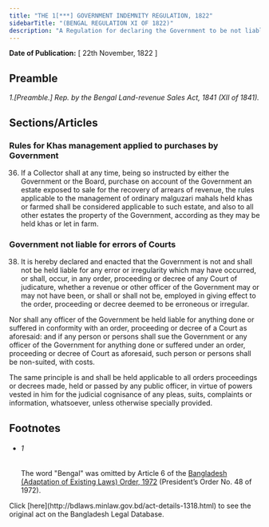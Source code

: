 ```yaml
---
title: "THE 1[***] GOVERNMENT INDEMNITY REGULATION, 1822"
sidebarTitle: "(BENGAL REGULATION XI OF 1822)"
description: "A Regulation for declaring the Government to be not liable for any errors or irregularities in the proceedings of the Courts of Justice, and for making further provision for the conduct of the Revenue-officers in certain cases."
---
```


**Date of Publication:** [ 22th November, 1822 ]

## Preamble

_1.[Preamble.] Rep. by the Bengal Land-revenue Sales Act, 1841 (XII of 1841)._

## Sections/Articles

### Rules for Khas management applied to purchases by Government

36. If a Collector shall at any time, being so instructed by either the Government or the Board, purchase on account of the Government an estate exposed to sale for the recovery of arrears of revenue, the rules applicable to the management of ordinary malguzari mahals held khas or farmed shall be considered applicable to such estate, and also to all other estates the property of the Government, according as they may be held khas or let in farm.

### Government not liable for errors of Courts

38. It is hereby declared and enacted that the Government is not and shall not be held liable for any error or irregularity which may have occurred, or shall, occur, in any order, proceeding or decree of any Court of judicature, whether a revenue or other officer of the Government may or may not have been, or shall or shall not be, employed in giving effect to the order, proceeding or decree deemed to be erroneous or irregular.

Nor shall any officer of the Government be held liable for anything done or suffered in conformity with an order, proceeding or decree of a Court as aforesaid: and if any person or persons shall sue the Government or any officer of the Government for anything done or suffered under an order, proceeding or decree of Court as aforesaid, such person or persons shall be non-suited, with costs.

The same principle is and shall be held applicable to all orders proceedings or decrees made, held or passed by any public officer, in virtue of powers vested in him for the judicial cognisance of any pleas, suits, complaints or information, whatsoever, unless otherwise specially provided.

## Footnotes

- ###### 1

  The word "Bengal" was omitted by Article 6 of the [Bangladesh (Adaptation of Existing Laws) Order, 1972](/laws/act-388 "Bangladesh (Adaptation of Existing Laws) Order, 1972 ") (President’s Order No. 48 of 1972).

<Note>
  Click [here](http://bdlaws.minlaw.gov.bd/act-details-1318.html) to see the original act on the Bangladesh Legal Database.
</Note>

